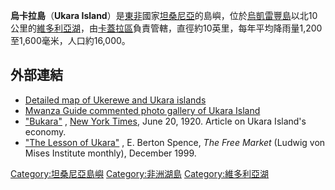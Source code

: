 '''烏卡拉島'''（'''Ukara Island'''）是[[東非|東非]]國家[[坦桑尼亞|坦桑尼亞]]的島嶼，位於[[烏凱雷豐島|烏凱雷豐島]]以北10公里的[[維多利亞湖|維多利亞湖]]，由[[卡蓋拉區|卡蓋拉區]]負責管轄，直徑約10英里，每年平均降雨量1,200至1,600毫米，人口約16,000。

==外部連結==
* [https://archive.is/20121209124814/http://uta.uwazi.com/index.php?id=map Detailed map of Ukerewe and Ukara islands]
* [https://web.archive.org/web/20110714141310/http://www.mwanza-guide.com/jpg/gallery/ukara/galley1.htm Mwanza Guide commented photo gallery of Ukara Island]
* [http://query.nytimes.com/gst/abstract.html?res=F40C13FE3E5E1B728DDDA90A94DE405B808EF1D3 "Bukara"] {{Wayback|url=http://query.nytimes.com/gst/abstract.html?res=F40C13FE3E5E1B728DDDA90A94DE405B808EF1D3 |date=20121110223956 }}, [[New_York_Times|New York Times]], June 20, 1920. Article on Ukara Island's economy.
* [http://mises.org/freemarket_detail.aspx?control=275 "The Lesson of Ukara"] {{Wayback|url=http://mises.org/freemarket_detail.aspx?control=275 |date=20140905081201 }}, E. Berton Spence, ''The Free Market'' (Ludwig von Mises Institute monthly), December 1999.

{{DEFAULTSORT:Ukara}}
[[Category:坦桑尼亞島嶼|Category:坦桑尼亞島嶼]]
[[Category:非洲湖島|Category:非洲湖島]]
[[Category:維多利亞湖|Category:維多利亞湖]]

{{Tanzania-stub}}
